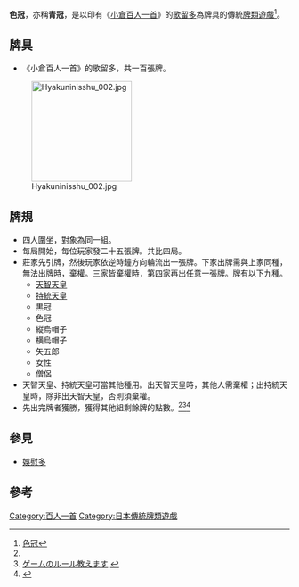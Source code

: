 {{Infobox East Asian
|title=色冠
|tablewidth=
|color=
|fontcolor=
|background=
|logo=
|logowidth=
|img=
|imgwidth=
|caption=
|sort=
<!-- 中文 -->
|chinesetitle=
|chinese=
|tradchi=
|simpchi=
|zhuyin=
|pinyin=
|typy=
|wg=
|chinesetext=
<!-- 韓文 -->
|koreantitle=
|context=
|hangul=
|hanja=
|rr=
|mr=
|koreantext=
|japanesetitle=
|kanji=色冠
|kana=いろかんむり
|kanahist=
|hiragana=
|katakana=
|shinjitai=
|kyujitai=
|romaji=
|hepburn=
|japanesetext=
}}

'''色冠'''，亦稱'''青冠'''，是以印有《[[小倉百人一首|小倉百人一首]]》的[[歌留多|歌留多]]為牌具的傳統[[牌類遊戲|牌類遊戲]]<ref name="色冠">[http://www.asahi-net.or.jp/~rp9h-tkhs/dg_iroka.htm 色冠]</ref>。

==牌具==
*《小倉百人一首》的歌留多，共一百張牌。
[[File:Hyakuninisshu_002.jpg|180px]]

==牌規==
*四人圍坐，對象為同一組。
*每局開始，每位玩家發二十五張牌。共比四局。
*莊家先引牌，然後玩家依逆時鐘方向輪流出一張牌。下家出牌需與上家同種，無法出牌時，棄權。三家皆棄權時，第四家再出任意一張牌。牌有以下九種。
**[[天智天皇|天智天皇]]
**[[持統天皇|持統天皇]]
**黒冠
**色冠
**縦烏帽子
**横烏帽子
**矢五郎
**女性
**僧侶
*天智天皇、持統天皇可當其他種用。出天智天皇時，其他人需棄權；出持統天皇時，除非出天智天皇，否則須棄權。
*先出完牌者獲勝，獲得其他組剩餘牌的點數。<ref name="色冠"></ref><ref name="青冠">[http://ejf.cside.ne.jp/review/rules.html#aokan ゲームのルール教えます] {{webarchive|url=https://web.archive.org/web/20100818201016/http://ejf.cside.ne.jp/review/rules.html |date=2010-08-18 }}</ref><ref>{{Cite web |url=http://banesto.cside9.com/i/rule/aokanmuri.html |title=ゲームの遊び方 |access-date=2014-08-13 |archive-url=https://web.archive.org/web/20140814051552/http://banesto.cside9.com/i/rule/aokanmuri.html |archive-date=2014-08-14 |dead-url=yes }}</ref>

==參見==
*[[娛慰多|娛慰多]]

==參考==
{{reflist}}

[[Category:百人一首|Category:百人一首]]
[[Category:日本傳統牌類遊戲|Category:日本傳統牌類遊戲]]